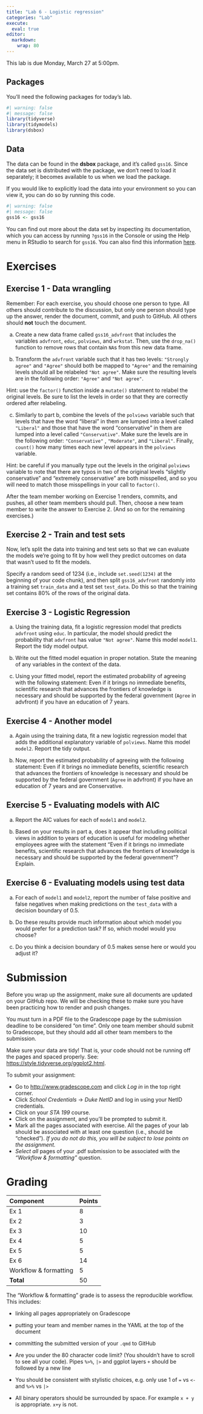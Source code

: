 ```yaml
---
title: "Lab 6 - Logistic regression"
categories: "Lab"
execute:
  eval: true
editor: 
  markdown: 
    wrap: 80
---
```


::: callout-important
This lab is due Monday, March 27 at 5:00pm.
:::

## Packages

You'll need the following packages for today's lab.

```r
#| warning: false
#| message: false
library(tidyverse)
library(tidymodels)
library(dsbox)
```

## Data

The data can be found in the **dsbox** package, and it's called `gss16`. Since
the data set is distributed with the package, we don't need to load it
separately; it becomes available to us when we load the package.

If you would like to explicitly load the data into your environment so you can
view it, you can do so by running this code.

```r
#| warning: false
#| message: false
gss16 <- gss16
```

You can find out more about the data set by inspecting its documentation, which
you can access by running `?gss16` in the Console or using the Help menu in
RStudio to search for `gss16`. You can also find this information
[here](https://rstudio-education.github.io/dsbox/reference/gss16.html).

# Exercises

## Exercise 1 - Data wrangling

::: callout-important
Remember: For each exercise, you should choose one person to type. All others
should contribute to the discussion, but only one person should type up the
answer, render the document, commit, and push to GitHub. All others should
**not** touch the document.
:::

a)  Create a new data frame called `gss16_advfront` that includes the variables
    `advfront`, `educ`, `polviews`, and `wrkstat`. Then, use the `drop_na()`
    function to remove rows that contain `NA`s from this new data frame.

b)  Transform the `advfront` variable such that it has two levels:
    `"Strongly agree"` and `"Agree"` should both be mapped to `"Agree"` and the
    remaining levels should all be relabeled `"Not agree"`. Make sure the
    resulting levels are in the following order: `"Agree"` and `"Not agree"`.

Hint: use the `factor()` function inside a `mutate()` statement to relabel the
original levels. Be sure to list the levels in order so that they are correctly
ordered after relabeling.

c)  Similarly to part b, combine the levels of the `polviews` variable such that
    levels that have the word "liberal" in them are lumped into a level called
    `"Liberal"` and those that have the word "conservative" in them are lumped
    into a level called `"Conservative"`. Make sure the levels are in the
    following order: `"Conservative"` , `"Moderate"`, and `"Liberal"`. Finally,
    `count()` how many times each new level appears in the `polviews` variable.

Hint: be careful if you manually type out the levels in the original `polviews`
variable to note that there are typos in two of the original levels "slightly
conservative" and "extremely conservative" are both misspelled, and so you will
need to match those misspellings in your call to `factor()`.

::: callout-important
After the team member working on Exercise 1 renders, commits, and pushes, all
other team members should pull. Then, choose a new team member to write the
answer to Exercise 2. (And so on for the remaining exercises.)
:::

## Exercise 2 - Train and test sets

Now, let's split the data into training and test sets so that we can evaluate
the models we're going to fit by how well they predict outcomes on data that
wasn't used to fit the models.

Specify a random seed of 1234 (i.e., include `set.seed(1234)` at the beginning
of your code chunk), and then split `gss16_advfront` randomly into a training
set `train_data` and a test set `test_data`. Do this so that the training set
contains 80% of the rows of the original data.

## Exercise 3 - Logistic Regression

a)  Using the training data, fit a logistic regression model that predicts
    `advfront` using `educ`. In particular, the model should predict the
    probability that `advfront` has value `"Not agree"`. Name this model
    `model1`. Report the tidy model output.

b)  Write out the fitted model equation in proper notation. State the meaning of
    any variables in the context of the data.

c)  Using your fitted model, report the estimated probability of agreeing with
    the following statement: Even if it brings no immediate benefits, scientific
    research that advances the frontiers of knowledge is necessary and should be
    supported by the federal government (`Agree` in advfront) if you have an
    education of 7 years.

## Exercise 4 - Another model

a)  Again using the training data, fit a new logistic regression model that adds
    the additional explanatory variable of `polviews`. Name this model `model2`.
    Report the tidy output.

b)  Now, report the estimated probability of agreeing with the following
    statement: Even if it brings no immediate benefits, scientific research that
    advances the frontiers of knowledge is necessary and should be supported by
    the federal government (`Agree` in advfront) if you have an education of 7
    years and are Conservative.

## Exercise 5 - Evaluating models with AIC

a)  Report the AIC values for each of `model1` and `model2`.

b)  Based on your results in part a, does it appear that including political
    views in addition to years of education is useful for modeling whether
    employees agree with the statement "Even if it brings no immediate benefits,
    scientific research that advances the frontiers of knowledge is necessary
    and should be supported by the federal government"? Explain.

## Exercise 6 - Evaluating models using test data

a)  For each of `model1` and `model2`, report the number of false positive and
    false negatives when making predictions on the `test_data` with a decision
    boundary of 0.5.

b)  Do these results provide much information about which model you would prefer
    for a prediction task? If so, which model would you choose?

c)  Do you think a decision boundary of 0.5 makes sense here or would you adjust
    it?

# Submission

::: callout-warning
Before you wrap up the assignment, make sure all documents are updated on your
GitHub repo. We will be checking these to make sure you have been practicing how
to render and push changes.

You must turn in a PDF file to the Gradescope page by the submission deadline to
be considered "on time". Only one team member should submit to Gradescope, but
they should add all other team members to the submission.

Make sure your data are tidy! That is, your code should not be running off the
pages and spaced properly. See: <https://style.tidyverse.org/ggplot2.html>.
:::

To submit your assignment:

-   Go to <http://www.gradescope.com> and click *Log in* in the top right
    corner.
-   Click *School Credentials* $\rightarrow$ *Duke NetID* and log in using your
    NetID credentials.
-   Click on your *STA 199* course.
-   Click on the assignment, and you'll be prompted to submit it.
-   Mark all the pages associated with exercise. All the pages of your lab
    should be associated with at least one question (i.e., should be "checked").
    *If you do not do this, you will be subject to lose points on the
    assignment.*
-   *Select all* pages of your .pdf submission to be associated with the
    *"Workflow & formatting"* question.

# Grading

| Component             | Points |
|:----------------------|:-------|
| Ex 1                  | 8      |
| Ex 2                  | 3      |
| Ex 3                  | 10     |
| Ex 4                  | 5      |
| Ex 5                  | 5      |
| Ex 6                  | 14     |
| Workflow & formatting | 5      |
| **Total**             | 50     |

::: callout-note
The "Workflow & formatting" grade is to assess the reproducible workflow. This
includes:

-   linking all pages appropriately on Gradescope

-   putting your team and member names in the YAML at the top of the document

-   committing the submitted version of your `.qmd` to GitHub

-   Are you under the 80 character code limit? (You shouldn't have to scroll to
    see all your code). Pipes `%>%`, `|>` and ggplot layers `+` should be
    followed by a new line

-   You should be consistent with stylistic choices, e.g. only use 1 of `=` vs
    `<-` and `%>%` vs `|>`

-   All binary operators should be surrounded by space. For example `x + y` is
    appropriate. `x+y` is not.
:::
